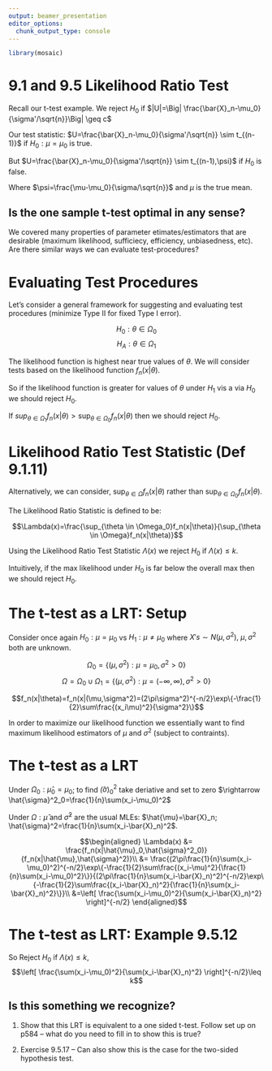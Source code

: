 ```yaml
---
output: beamer_presentation
editor_options: 
  chunk_output_type: console
---
```

```r
library(mosaic)
```

# 9.1 and 9.5 Likelihood Ratio Test


Recall our t-test example.  We reject $H_0$ if $|U|=\Big| \frac{\bar{X}_n-\mu_0}{\sigma'/\sqrt{n}}\Big| \geq c$

Our test statistic: $U=\frac{\bar{X}_n-\mu_0}{\sigma'/\sqrt{n}} \sim t_{(n-1)}$ if $H_0:\mu=\mu_0$ is true.

But $U=\frac{\bar{X}_n-\mu_0}{\sigma'/\sqrt{n}} \sim t_{(n-1),\psi}$ if $H_0$ is false.

Where $\psi=\frac{\mu-\mu_0}{\sigma/\sqrt{n}}$ and $\mu$ is the true mean.


## Is the one sample t-test optimal in any sense?

We covered many properties of parameter etimates/estimators that are desirable (maximum likelihood, sufficiecy, efficiency, unbiasedness, etc).  Are there similar ways we can evaluate test-procedures?

# Evaluating Test Procedures

Let's consider a general framework for suggesting and evaluating test procedures (minimize Type II for fixed Type I error).

$$H_0:\theta \in \Omega_0$$
$$H_A:\theta \in \Omega_1$$

The likelihood function is highest near true values of $\theta$.  We will consider tests based on the likelihood function $f_n(x|\theta)$.  

So if the likelihood function is greater for values of $\theta$ under $H_1$ vis a via $H_0$ we should reject $H_0$.  

If $sup_{\theta \in \Omega_1}f_n(x|\theta) > \sup_{\theta \in \Omega_0}f_n(x|\theta)$ then we should reject $H_0$.

# Likelihood Ratio Test Statistic (Def 9.1.11)

Alternatively, we can consider, $\sup_{\theta \in \Omega}f_n(x|\theta)$ rather than  $\sup_{\theta \in \Omega_0}f_n(x|\theta)$.

The Likelihood Ratio Statistic is defined to be:

$$\Lambda(x)=\frac{\sup_{\theta \in \Omega_0}f_n(x|\theta)}{\sup_{\theta \in \Omega}f_n(x|\theta)}$$

Using the Likelihood Ratio Test Statistic $\Lambda(x)$ we reject $H_0$ if $\Lambda(x) \leq k$.

Intuitively, if the max likelihood under $H_0$ is far below the overall max then we should reject $H_0$.

# The t-test as a LRT: Setup

Consider once again $H_0:\mu=\mu_0$ vs $H_1:\mu\neq\mu_0$ where $X's\sim N(\mu,\sigma^2), \ \mu, \sigma^2$ both are unknown.

$$\Omega_0=\{(\mu,\sigma^2):\mu=\mu_0,\sigma^2>0\}$$
$$\Omega=\Omega_0\cup\Omega_1=\{(\mu,\sigma^2):\mu=(-\infty,\infty),\sigma^2>0\}$$

$$f_n(x|\theta)=f_n(x|(\mu,\sigma^2)=(2\pi\sigma^2)^{-n/2}\exp\{-\frac{1}{2}\sum\frac{(x_i\mu)^2}{\sigma^2}\}$$

In order to maximize our likelihood function we essentially want to find maximum likelihood estimators of $\mu$ and $\sigma^2$ (subject to contraints).


# The t-test as a LRT

Under $\Omega_0: \hat{\mu}_0=\mu_0$; to find $\hat(\sigma)^2_0$ take deriative and set to zero $\rightarrow \hat{\sigma}^2_0=\frac{1}{n}\sum(x_i-\mu_0)^2$

Under $\Omega: \hat{\mu}$ and $\hat{\sigma}^2$ are the usual MLEs: $\hat{\mu}=\bar{X}_n; \hat{\sigma}^2=\frac{1}{n}\sum(x_i-\bar{X}_n)^2$.

$$\begin{aligned}
\Lambda(x) &= \frac{f_n(x|\hat{\mu}_0,\hat{\sigma}^2_0)}{f_n(x|\hat{\mu},\hat{\sigma}^2)}\\
&= \frac{(2\pi\frac{1}{n}\sum(x_i-\mu_0)^2)^{-n/2}\exp\{-\frac{1}{2}\sum\frac{(x_i-\mu)^2}{\frac{1}{n}\sum(x_i-\mu_0)^2}\}}{(2\pi\frac{1}{n}\sum(x_i-\bar{X}_n)^2)^{-n/2}\exp\{-\frac{1}{2}\sum\frac{(x_i-\bar{X}_n)^2}{\frac{1}{n}\sum(x_i-\bar{X}_n)^2}\}}\\
&=\left[ \frac{\sum(x_i-\mu_0)^2}{\sum(x_i-\bar{X}_n)^2} \right]^{-n/2}
\end{aligned}$$

# The t-test as LRT: Example 9.5.12

So Reject $H_0$ if $\Lambda(x)\leq k$, 
$$\left[ \frac{\sum(x_i-\mu_0)^2}{\sum(x_i-\bar{X}_n)^2} \right]^{-n/2}\leq k$$

## Is this something we recognize?

1. Show that this LRT is equivalent to a one sided t-test.  Follow set up on p584 -- what do you need to fill in to show this is true?

2. Exercise 9.5.17 -- Can also show this is the case for the two-sided hypothesis test.


 
